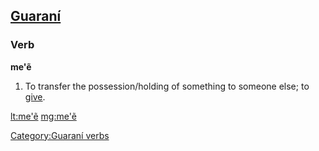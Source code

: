 ==[[Guaraní]]==
===Verb===
'''me'ẽ'''

# To transfer the possession/holding of something to someone else; to [[give]].

[[Category:Guaraní verbs]]

[[lt:me'ẽ]]
[[mg:me'ẽ]]